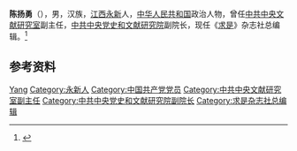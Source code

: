 '''陈扬勇'''（{{bd|1963年|12月|}}），男，汉族，[[江西|江西]][[永新|永新]]人，[[中华人民共和国|中华人民共和国]]政治人物，曾任[[中共中央文献研究室|中共中央文献研究室]]副主任，[[中共中央党史和文献研究院|中共中央党史和文献研究院]]副院长，现任《[[求是|求是]]》杂志社总编辑。<ref>{{Cite web|title=陈扬勇任中央文献研究室副主任(图/简历)|url=http://renshi.people.com.cn/n1/2016/0701/c139617-28514518.html|accessdate=2020-12-16|work=人民网}}</ref>

== 参考资料 ==
{{reflist}}

{{中国人物小作品}}
{{Navboxes 
| title  = 陈扬勇在[[中华全国新闻工作者协会|中华全国新闻工作者协会]]的职务
| list1  =
{{中华全国新闻工作者协会第九届理事会}}
}}

{{Authority control}}
{{DEFAULTSORT:Chen陈}}
[[Category:陈姓|Yang]]
[[Category:永新人|Category:永新人]]
[[Category:中国共产党党员|Category:中国共产党党员]]
[[Category:中共中央文献研究室副主任|Category:中共中央文献研究室副主任]]
[[Category:中共中央党史和文献研究院副院长|Category:中共中央党史和文献研究院副院长]]
[[Category:求是杂志社总编辑|Category:求是杂志社总编辑]]